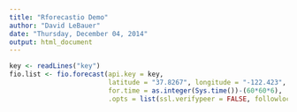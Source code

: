 ```yaml
---
title: "Rforecastio Demo"
author: "David LeBauer"
date: "Thursday, December 04, 2014"
output: html_document
---
```




```r
key <- readLines("key")
fio.list <- fio.forecast(api.key = key, 
                         latitude = "37.8267", longitude = "-122.423", 
                         for.time = as.integer(Sys.time())-(60*60*6),
                         .opts = list(ssl.verifypeer = FALSE, followlocation=TRUE))

```
